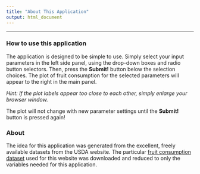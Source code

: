 ```yaml
---
title: "About This Application"
output: html_document
---
```

***
### How to use this application

The application is designed to be simple to use. Simply select your input parameters in the left side panel, using the drop-down boxes and radio button selectors. Then, press the **Submit!** button below the selection choices. The plot of fruit consumption for the selected parameters will appear to the right in the main panel.

*Hint: If the plot labels appear too close to each other, simply enlarge your browser window.*

The plot will not change with new parameter settings until the **Submit!** button is pressed again!

### About

The idea for this application was generated from the excellent, freely available datasets from the USDA website. The particular [fruit consumption dataset](http://www.ers.usda.gov/datafiles/Commodity_Consumption_by_Population_Characteristics/Food_Intakes_Converted_to_Retail_Commodities_Database/ficrcd_fruit.xls) used for this website was downloaded and reduced to only the variables needed for this application.
